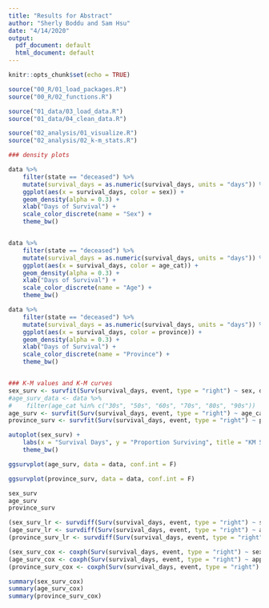 ```yaml
---
title: "Results for Abstract"
author: "Sherly Boddu and Sam Hsu"
date: "4/14/2020"
output:
  pdf_document: default
  html_document: default
---
```


```r
knitr::opts_chunk$set(echo = TRUE)
```

```r
source("00_R/01_load_packages.R")
source("00_R/02_functions.R")
```

```r
source("01_data/03_load_data.R")
source("01_data/04_clean_data.R")
```

```r
source("02_analysis/01_visualize.R")
source("02_analysis/02_k-m_stats.R")
```

```r
### density plots

data %>% 
    filter(state == "deceased") %>% 
    mutate(survival_days = as.numeric(survival_days, units = "days")) %>% 
    ggplot(aes(x = survival_days, color = sex)) +
    geom_density(alpha = 0.3) +
    xlab("Days of Survival") +
    scale_color_discrete(name = "Sex") +
    theme_bw()


data %>% 
    filter(state == "deceased") %>% 
    mutate(survival_days = as.numeric(survival_days, units = "days")) %>% 
    ggplot(aes(x = survival_days, color = age_cat)) +
    geom_density(alpha = 0.3) +
    xlab("Days of Survival") +
    scale_color_discrete(name = "Age") +
    theme_bw()

data %>% 
    filter(state == "deceased") %>% 
    mutate(survival_days = as.numeric(survival_days, units = "days")) %>% 
    ggplot(aes(x = survival_days, color = province)) +
    geom_density(alpha = 0.3) +
    xlab("Days of Survival") +
    scale_color_discrete(name = "Province") +
    theme_bw()


### K-M values and K-M curves
sex_surv <- survfit(Surv(survival_days, event, type = "right") ~ sex, data)
#age_surv_data <- data %>%
#    filter(age_cat %in% c("30s", "50s", "60s", "70s", "80s", "90s")) 
age_surv <- survfit(Surv(survival_days, event, type = "right") ~ age_cat, data)
province_surv <- survfit(Surv(survival_days, event, type = "right") ~ province, data)

autoplot(sex_surv) +
    labs(x = "Survival Days", y = "Proportion Surviving", title = "KM Survival Plots by Sex") +
    theme_bw()

ggsurvplot(age_surv, data = data, conf.int = F)

ggsurvplot(province_surv, data = data, conf.int = F)

```

```r
sex_surv
age_surv
province_surv

(sex_surv_lr <- survdiff(Surv(survival_days, event, type = "right") ~ sex, data))
(age_surv_lr <- survdiff(Surv(survival_days, event, type = "right") ~ age_cat, data))
(province_surv_lr <- survdiff(Surv(survival_days, event, type = "right") ~ province, data))
```

```r
(sex_surv_cox <- coxph(Surv(survival_days, event, type = "right") ~ sex, data))
(age_surv_cox <- coxph(Surv(survival_days, event, type = "right") ~ approx_age, data))
(province_surv_cox <- coxph(Surv(survival_days, event, type = "right") ~ province, data))

summary(sex_surv_cox)
summary(age_surv_cox)
summary(province_surv_cox)
```

